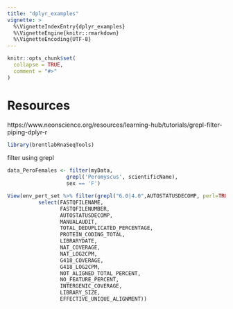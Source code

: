 ```yaml
---
title: "dplyr_examples"
vignette: >
  %\VignetteIndexEntry{dplyr_examples}
  %\VignetteEngine{knitr::rmarkdown}
  %\VignetteEncoding{UTF-8}
---
```


```r
knitr::opts_chunk$set(
  collapse = TRUE,
  comment = "#>"
)
```

# Resources
https://www.neonscience.org/resources/learning-hub/tutorials/grepl-filter-piping-dplyr-r

```r
library(brentlabRnaSeqTools)
```

filter using grepl
```r
data_PeroFemales <- filter(myData,
                   grepl('Peromyscus', scientificName),
                   sex == 'F')

View(env_pert_set %>% filter(grepl("6.0|4.0",AUTOSTATUSDECOMP, perl=TRUE))%>%
          select(FASTQFILENAME,
                 FASTQFILENUMBER,
                 AUTOSTATUSDECOMP,
                 MANUALAUDIT,
                 TOTAL_DEDUPLICATED_PERCENTAGE,
                 PROTEIN_CODING_TOTAL,
                 LIBRARYDATE,
                 NAT_COVERAGE,
                 NAT_LOG2CPM,
                 G418_COVERAGE,
                 G418_LOG2CPM,
                 NOT_ALIGNED_TOTAL_PERCENT,
                 NO_FEATURE_PERCENT,
                 INTERGENIC_COVERAGE,
                 LIBRARY_SIZE,
                 EFFECTIVE_UNIQUE_ALIGNMENT))
```


